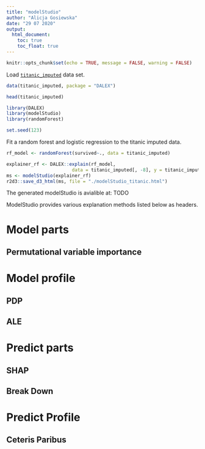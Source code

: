 ```yaml
---
title: "modelStudio"
author: "Alicja Gosiewska"
date: "29 07 2020"
output:
  html_document:
    toc: true
    toc_float: true
---
```


```r
knitr::opts_chunk$set(echo = TRUE, message = FALSE, warning = FALSE)
```

Load [`titanic_imputed`](https://modeloriented.github.io/DALEX/reference/titanic.html) data set.

```r
data(titanic_imputed, package = "DALEX")

head(titanic_imputed)
```


```r
library(DALEX)
library(modelStudio)
library(randomForest)

set.seed(123)
```

Fit a random forest and logistic regression to the titanic imputed data.

```r
rf_model <- randomForest(survived~., data = titanic_imputed)
```


```r
explainer_rf <- DALEX::explain(rf_model,
                        data = titanic_imputed[, -8], y = titanic_imputed[, 8], verbose = FALSE)
ms <- modelStudio(explainer_rf)
r2d3::save_d3_html(ms, file = "./modelStudio_titanic.html")
```

The generated modelStudio is avialible at: TODO

ModelStudio provides various explanation methods listed below as headers.

# Model parts

## Permutational variable importance

# Model profile

## PDP

## ALE

# Predict parts

## SHAP

## Break Down

# Predict Profile

## Ceteris Paribus










